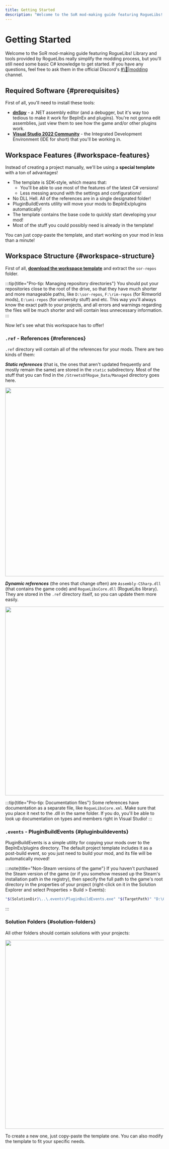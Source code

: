 ```yaml
---
title: Getting Started
description: "Welcome to the SoR mod-making guide featuring RogueLibs! Library and tools provided by RogueLibs really simplify the modding process, but you'll still need some basic C# knowledge to get started. If you have any questions, feel free to ask them in the official Discord's #🔧|modding (https://discord.gg/m3zuHSwQw2) channel."
---
```


# Getting Started

Welcome to the SoR mod-making guide featuring RogueLibs! Library and tools provided by RogueLibs really simplify the modding process, but you'll still need some basic C# knowledge to get started. If you have any questions, feel free to ask them in the official Discord's [#\🔧|modding](https://discord.gg/m3zuHSwQw2) channel.

## Required Software {#prerequisites}

First of all, you'll need to install these tools:
- **[dnSpy](https://github.com/dnSpy/dnSpy/releases/latest)** - a .NET assembly editor (and a debugger, but it's way too tedious to make it work for BepInEx and plugins). You're not gonna edit assemblies, just view them to see how the game and/or other plugins work.
- **[Visual Studio 2022 Community](https://visualstudio.microsoft.com/downloads/)** - the Integrated Development Environment (IDE for short) that you'll be working in.

## Workspace Features {#workspace-features}

Instead of creating a project manually, we'll be using a **special template** with a ton of advantages!

- The template is SDK-style, which means that:
  - You'll be able to use most of the features of the latest C# versions!
  - Less messing around with the settings and configurations!
- No DLL Hell. All of the references are in a single designated folder!
- PluginBuildEvents utility will move your mods to BepInEx/plugins automatically!
- The template contains the base code to quickly start developing your mod!
- Most of the stuff you could possibly need is already in the template!

You can just copy-paste the template, and start working on your mod in less than a minute!

## Workspace Structure {#workspace-structure}

First of all, **[download the workspace template](https://drive.google.com/file/d/1d1FH0Gh7egp7Z4QugsCF4aCE4-NgWD1X/view?usp=sharing)** and extract the `sor-repos` folder.

:::tip{title="Pro-tip: Managing repository directories"}
You should put your repositories close to the root of the drive, so that they have much shorter and more manageable paths, like `D:\sor-repos`, `F:\rim-repos` (for Rimworld mods), `E:\uni-repos` (for university stuff) and etc. This way you'll always know the exact path to your projects, and all errors and warnings regarding the files will be much shorter and will contain less unnecessary information.
:::

Now let's see what this workspace has to offer!

### `.ref` - References {#references}

`.ref` directory will contain all of the references for your mods. There are two kinds of them:

***Static references*** (that is, the ones that aren't updated frequently and mostly remain the same) are stored in the `static` subdirectory. Most of the stuff that you can find in the `/StreetsOfRogue_Data/Managed` directory goes here.

<img src="/docs/img/ref-static.png" width="600" />

***Dynamic references*** (the ones that change often) are `Assembly-CSharp.dll` (that contains the game code) and `RogueLibsCore.dll` (RogueLibs library). They are stored in the `.ref` directory itself, so you can update them more easily.

<img src="/docs/img/ref.png" width="600" />

:::tip{title="Pro-tip: Documentation files"}
Some references have documentation as a separate file, like `RogueLibsCore.xml`. Make sure that you place it next to the .dll in the same folder. If you do, you'll be able to look up documentation on types and members right in Visual Studio!
:::

### `.events` - PluginBuildEvents {#pluginbuildevents}

PluginBuildEvents is a simple utility for copying your mods over to the BepInEx/plugins directory. The default project template includes it as a post-build event, so you just need to build your mod, and its file will be automatically moved!

:::note{title="Non-Steam versions of the game"}
If you haven't purchased the Steam version of the game (or if you somehow messed up the Steam's installation path in the registry), then specify the full path to the game's root directory in the properties of your project (right-click on it in the Solution Explorer and select Properties > Build > Events):
```sh
"$(SolutionDir)\..\.events\PluginBuildEvents.exe" "$(TargetPath)" "D:\Games\Streets of Rogue"
```
:::

### Solution Folders {#solution-folders}

All other folders should contain solutions with your projects:

<img src="/docs/img/solutions.png" width="600" />

To create a new one, just copy-paste the template one. You can also modify the template to fit your specific needs.
